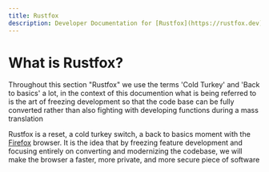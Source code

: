 ```yaml
---
title: Rustfox
description: Developer Documentation for [Rustfox](https://rustfox.dev)
---
```


<h1>
    What is Rustfox?
</h1>

  <Accordion title="Terms and Usages">
      Throughout this section "Rustfox" we use the terms 'Cold Turkey' and 'Back to basics' a lot, in the
      context of this documention what is being referred to is the art of freezing development so that the
      code base can be fully converted rather than also fighting with developing functions during a mass
      translation
  </Accordion>

<p align="justify">

Rustfox is a reset, a cold turkey switch, a back to basics moment with the [Firefox](https://firefox.com) browser. It is the idea that by freezing feature development
and focusing entirely on converting and modernizing the codebase, we will make the browser a faster, more private, and more secure piece of software

</p>
